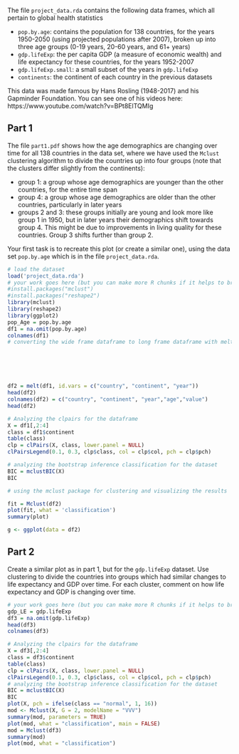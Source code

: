 




The file `project_data.rda` contains the following data frames, which all pertain to global health statistics

  + `pop.by.age`: contains the population for 138 countries, for the years 1950-2050 (using projected populations after 2007), broken up into three age groups (0-19 years, 20-60 years, and 61+ years)
  + `gdp.lifeExp`: the per capita GDP (a measure of economic wealth) and life expectancy for these countries, for the years 1952-2007
  + `gdp.lifeExp.small`: a small subset of the years in `gdp.lifeExp`
  + `continents`: the continent of each country in the previous datasets

This data was made famous by Hans Rosling (1948-2017) and his Gapminder Foundation. You can see one of his videos here: https://www.youtube.com/watch?v=BPt8ElTQMIg

## Part 1

The file `part1.pdf` shows how the age demographics are changing over time for all 138 countries in the data set, where we have used the `Mclust` clustering algorithm to divide the countries up into four groups (note that the clusters differ slightly from the continents):

  + group 1: a group whose age demographics are younger than the other countries, for the entire time span
  + group 4: a group whose age demographics are older than the other countries, particularly in later years
  + groups 2 and 3: these groups initially are young and look more like group 1 in 1950, but in later years their demographics shift towards group 4. This might be due to improvements in living quality for these countries. Group 3 shifts further than group 2. 

Your first task is to recreate this plot (or create a similar one), using the data set `pop.by.age` which is in the file `project_data.rda`.



```{r}
# load the dataset
load('project_data.rda')
# your work goes here (but you can make more R chunks if it helps to break up the discussion)
#install.packages("mclust")
#install.packages("reshape2")
library(mclust)
library(reshape2)
library(ggplot2)
pop_Age = pop.by.age
df1 = na.omit(pop.by.age)
colnames(df1)
# converting the wide frame dataframe to long frame dataframe with melt function of reshape2 package






df2 = melt(df1, id.vars = c("country", "continent", "year"))
head(df2)
colnames(df2) = c("country", "continent", "year","age","value")
head(df2)

# Analyzing the clpairs for the dataframe
X = df1[,2:4]
class = df1$continent
table(class)
clp = clPairs(X, class, lower.panel = NULL)
clPairsLegend(0.1, 0.3, clp$class, col = clp$col, pch = clp$pch)

# analyzing the bootstrap inference classification for the dataset
BIC = mclustBIC(X)
BIC

# using the mclust package for clustering and visualizing the results

fit = Mclust(df2)
plot(fit, what = 'classification')
summary(plot)

g <- ggplot(data = df2)
```

## Part 2

Create a similar plot as in part 1, but for the `gdp.lifeExp` dataset. Use clustering to divide the countries into groups which had similar changes to life expectancy and GDP over time. For each cluster, comment on how life expectancy and GDP is changing over time.

```{r}
# your work goes here (but you can make more R chunks if it helps to break up the discussion)
gdp_LE = gdp.lifeExp
df3 = na.omit(gdp.lifeExp)
head(df3)
colnames(df3)

# Analyzing the clpairs for the dataframe
X = df3[,2:4]
class = df3$continent
table(class)
clp = clPairs(X, class, lower.panel = NULL)
clPairsLegend(0.1, 0.3, clp$class, col = clp$col, pch = clp$pch)
# analyzing the bootstrap inference classification for the dataset
BIC = mclustBIC(X)
BIC
plot(X, pch = ifelse(class == "normal", 1, 16))
mod <- Mclust(X, G = 2, modelName = "VVV")
summary(mod, parameters = TRUE)
plot(mod, what = "classification", main = FALSE)
mod = Mclust(df3)
summary(mod)
plot(mod, what = "classification")

```

